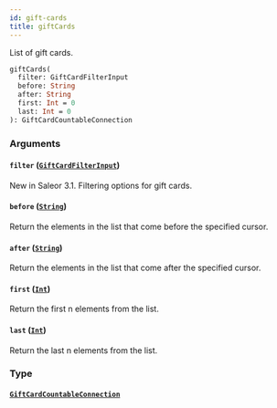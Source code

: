 ```yaml
---
id: gift-cards
title: giftCards
---
```


List of gift cards.

```graphql
giftCards(
  filter: GiftCardFilterInput
  before: String
  after: String
  first: Int = 0
  last: Int = 0
): GiftCardCountableConnection

```

### Arguments

#### `filter` ([`GiftCardFilterInput`](/developer/api-reference/inputs/gift-card-filter-input.mdx))

New in Saleor 3.1. Filtering options for gift cards.

#### `before` ([`String`](/developer/api-reference/scalars/string.mdx))

Return the elements in the list that come before the specified cursor.

#### `after` ([`String`](/developer/api-reference/scalars/string.mdx))

Return the elements in the list that come after the specified cursor.

#### `first` ([`Int`](/developer/api-reference/scalars/int.mdx))

Return the first n elements from the list.

#### `last` ([`Int`](/developer/api-reference/scalars/int.mdx))

Return the last n elements from the list.

### Type

#### [`GiftCardCountableConnection`](/developer/api-reference/objects/gift-card-countable-connection.mdx)
